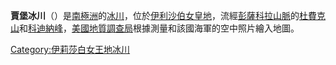 {{coord|82|42|S|53|25|W|type:glacier_region:AQ_source:GNIS|display=title}}

'''賈堡冰川'''（{{lang-en|Jaburg Glacier}}）是[[南極洲|南極洲]]的[[冰川|冰川]]，位於[[伊利沙伯女皇地|伊利沙伯女皇地]]，流經[[彭薩科拉山脈|彭薩科拉山脈]]的[[杜費克山_(伊利沙伯女皇地)|杜費克山]]和[[科迪納峰|科迪納峰]]，[[美國地質調查局|美國地質調查局]]根據測量和該國海軍的空中照片繪入地圖。

{{DEFAULTSORT:Jaburg Glacier}}
[[Category:伊莉莎白女王地冰川|Category:伊莉莎白女王地冰川]]


{{QueenElizabethLand-geo-stub}}